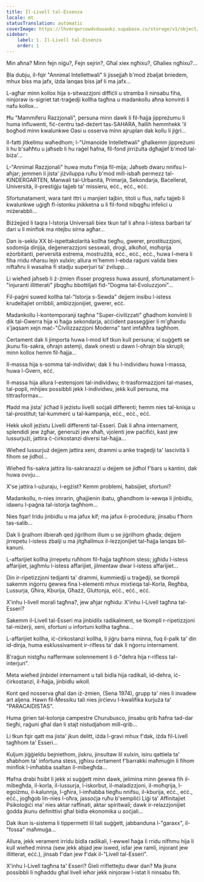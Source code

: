 ```yaml
---
title: Il-Livell tal-Essenza
locale: mt
statusTranslation: automatic
coverImage: https://lhvmrqwrcowdvduuaukz.supabase.co/storage/v1/object/public/strapi-uploads/small_cover-tratado-de-psicologia-revolucionaria.webp-5e15e1cec4e0ebebcde5d7fc7565d8fd.webp
sidebar:
    label: 1. Il-Livell tal-Essenza
    order: 1
---
```

Min aħna? Minn fejn niġu?, Fejn sejrin?, Għal xiex ngħixu?, Għaliex ngħixu?...

Bla dubju, il-fqir "Annimal Intellettwali" li jissejjaħ b'mod żbaljat bniedem, mhux biss ma jafx, iżda lanqas biss jaf li ma jafx...

L-agħar minn kollox hija s-sitwazzjoni diffiċli u stramba li ninsabu fiha, ninjoraw is-sigriet tat-traġedji kollha tagħna u madankollu aħna konvinti li nafu kollox...

Ħu "Mammiferu Razzjonali", persuna minn dawk li fil-ħajja jippreżumu li huma influwenti, fiċ-ċentru tad-deżert tas-SAHARA, ħallih hemmhekk 'il bogħod minn kwalunkwe Oasi u osserva minn ajruplan dak kollu li jiġri...

Il-fatti jitkellmu waħedhom; l-"Umanoide Intellettwali" għalkemm jippreżumi li hu b'saħħtu u jaħseb li hu raġel ħafna, fil-fond jirriżulta dgħajjef b'mod tal-biża'...

L-"Annimal Razzjonali" huwa mutu f'mija fil-mija; Jaħseb dwaru nnifsu l-aħjar; jemmen li jista' jiżviluppa ruħu b'mod mill-isbaħ permezz tal-KINDERGARTEN, Manwali tal-Urbanità, Primarja, Sekondarja, Baċellerat, Università, il-prestiġju tajjeb ta' missieru, eċċ., eċċ., eċċ.

Sfortunatament, wara tant ittri u manjieri tajbin, titoli u flus, nafu tajjeb li kwalunkwe uġigħ fl-istonku jnikketna u li fil-fond nibqgħu infelici u miżerabbli...

Biżżejjed li taqra l-Istorja Universali biex tkun taf li aħna l-istess barbari ta' dari u li minflok ma ntejbu sirna agħar...

Dan is-seklu XX bl-ispettakolarità kollha tiegħu, gwerer, prostituzzjoni, sodomija dinjija, deġenerazzjoni sesswali, drogi, alkoħol, moħqrija eżorbitanti, perversità estrema, mostrużità, eċċ., eċċ., eċċ., huwa l-mera li fiha rridu nħarsu lejn xulxin; allura m'hemm l-ebda raġuni valida biex niftaħru li wasalna fi stadju superjuri ta' żvilupp...

Li wieħed jaħseb li ż-żmien ifisser progress huwa assurd, sfortunatament l-"injuranti illitterati" jibqgħu bbottiljati fid-"Dogma tal-Evoluzzjoni"...

Fil-paġni suwed kollha tal-"Istorja s-Sewda" dejjem insibu l-istess krudeltajiet orribbli, ambizzjonijiet, gwerer, eċċ.

Madankollu l-kontemporanji tagħna "Super-ċivilizzati" għadhom konvinti li dik tal-Gwerra hija xi ħaġa sekondarja, aċċident passegġier li m'għandu x'jaqsam xejn maċ-"Ċivilizzazzjoni Moderna" tant imfaħħra tagħhom.

Ċertament dak li jimporta huwa l-mod kif tkun kull persuna; xi suġġetti se jkunu fis-sakra, oħrajn astemji, dawk onesti u dawn l-oħrajn bla skrupli; minn kollox hemm fil-ħajja...

Il-massa hija s-somma tal-individwi; dak li hu l-individwu huwa l-massa, huwa l-Gvern, eċċ.

Il-massa hija allura l-estensjoni tal-individwu; it-trasformazzjoni tal-mases, tal-popli, mhijiex possibbli jekk l-individwu, jekk kull persuna, ma tittrasformax...

Ħadd ma jista' jiċħad li jeżistu livelli soċjali differenti; hemm nies tal-knisja u tal-prostitut; tal-kummerċ u tal-kampanja, eċċ., eċċ., eċċ.

Hekk ukoll jeżistu Livelli differenti tal-Esseri. Dak li aħna internament, splendidi jew żgħar, ġenerużi jew xħaħ, vjolenti jew paċifiċi, kast jew lussurjużi, jattira ċ-ċirkostanzi diversi tal-ħajja...

Wieħed lussurjuż dejjem jattira xeni, drammi u anke traġedji ta' lascività li fihom se jidħol...

Wieħed fis-sakra jattira lis-sakranazzi u dejjem se jidħol f'bars u kantini, dak huwa ovvju...

X'se jattira l-użuraju, l-egżist? Kemm problemi, ħabsijiet, sfortuni?

Madankollu, n-nies imrarin, għajjienin ibatu, għandhom ix-xewqa li jinbidlu, idawru l-paġna tal-istorja tagħhom...

Nies fqar! Iridu jinbidlu u ma jafux kif; ma jafux il-proċedura; jinsabu f'ħorn tas-salib...

Dak li ġralhom ilbieraħ qed jiġrilhom illum u se jiġrilhom għada; dejjem jirrepetu l-istess żbalji u ma jitgħallmux il-lezzjonijiet tal-ħajja lanqas bil-kanuni.

L-affarijiet kollha jirrepetu ruħhom fil-ħajja tagħhom stess; jgħidu l-istess affarijiet, jagħmlu l-istess affarijiet, jilmentaw dwar l-istess affarijiet...

Din ir-ripetizzjoni tedjanti ta' drammi, kummiedji u traġedji, se tkompli sakemm inġorru ġewwa fina l-elementi mhux mixtieqa tal-Korla, Regħba, Lussurja, Għira, Kburija, Għażż, Gluttonja, eċċ., eċċ., eċċ.

X'inhu l-livell morali tagħna?, jew aħjar ngħidu: X'inhu l-Livell tagħna tal-Esseri?

Sakemm il-Livell tal-Esseri ma jinbidilx radikalment, se tkompli r-ripetizzjoni tal-miżerji, xeni, sfortuni u infortuni kollha tagħna...

L-affarijiet kollha, iċ-ċirkostanzi kollha, li jiġru barra minna, fuq il-palk ta' din id-dinja, huma esklussivament ir-rifless ta' dak li nġorru internament.

B'raġun nistgħu naffermaw solennement li d-"dehra hija r-rifless tal-interjuri".

Meta wieħed jinbidel internament u tali bidla hija radikali, id-dehra, iċ-ċirkostanzi, il-ħajja, jinbidlu wkoll.

Kont qed nosserva għal dan iż-żmien, (Sena 1974), grupp ta' nies li invadew art aljena. Hawn fil-Messiku tali nies jirċievu l-kwalifika kurjuża ta' "PARACAIDISTAS".

Huma ġirien tal-kolonja campestre Churubusco, jinsabu qrib ħafna tad-dar tiegħi, raġuni għal dan li stajt nistudjahom mill-qrib...

Li tkun fqir qatt ma jista' jkun delitt, iżda l-gravi mhux f'dak, iżda fil-Livell tagħhom ta' Esseri...

Kuljum jiġġieldu bejniethom, jiskru, jinsultaw lil xulxin, isiru qattiela ta' sħabhom ta' infortuna stess, jgħixu ċertament f'barrakki maħmuġin li fihom minflok l-imħabba ssaltan il-mibegħda...

Ħafna drabi ħsibt li jekk xi suġġett minn dawk, jelimina minn ġewwa fih il-mibegħda, il-korla, il-lussurja, l-iskorbut, il-maladizzjoni, il-moħqrija, l-egoiżmu, il-kalunnja, l-għira, l-imħabba tiegħu nnifsu, il-kburija, eċċ., eċċ., eċċ., jogħġob lin-nies l-oħra, jassoċja ruħu b'sempliċi Liġi ta' Affinitajiet Psikoloġiċi ma' nies aktar raffinati, aktar spiritwali; dawk ir-relazzjonijiet ġodda jkunu definittivi għal bidla ekonomika u soċjali...

Dak ikun is-sistema li tippermetti lil tali suġġett, jabbanduna l-"garaxx", il-"fossa" maħmuġa...

Allura, jekk verament irridu bidla radikali, l-ewwel ħaġa li rridu nifhmu hija li kull wieħed minna (sew jekk abjad jew iswed, isfar jew ramli, injorant jew illitterat, eċċ.), jinsab f'dan jew f'dak il-"Livell tal-Esseri".

X'inhu l-Livell tagħna ta' Esseri? Ġieli rriflettejtu dwar dan? Ma jkunx possibbli li ngħaddu għal livell ieħor jekk ninjoraw l-istat li ninsabu fih.

